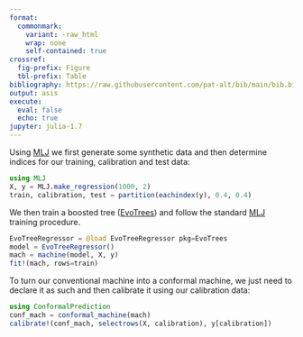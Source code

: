 ```yaml
---
format: 
  commonmark:
    variant: -raw_html
    wrap: none
    self-contained: true
crossref:
  fig-prefix: Figure
  tbl-prefix: Table
bibliography: https://raw.githubusercontent.com/pat-alt/bib/main/bib.bib
output: asis
execute: 
  eval: false
  echo: true
jupyter: julia-1.7
---
```


Using [MLJ](https://alan-turing-institute.github.io/MLJ.jl/dev/) we first generate some synthetic data and then determine indices for our training, calibration and test data:

```julia
using MLJ
X, y = MLJ.make_regression(1000, 2)
train, calibration, test = partition(eachindex(y), 0.4, 0.4)
```

We then train a boosted tree ([EvoTrees](https://github.com/Evovest/EvoTrees.jl)) and follow the standard [MLJ](https://alan-turing-institute.github.io/MLJ.jl/dev/) training procedure.

```julia
EvoTreeRegressor = @load EvoTreeRegressor pkg=EvoTrees
model = EvoTreeRegressor() 
mach = machine(model, X, y)
fit!(mach, rows=train)
```

To turn our conventional machine into a conformal machine, we just need to declare it as such and then calibrate it using our calibration data:

```julia
using ConformalPrediction
conf_mach = conformal_machine(mach)
calibrate!(conf_mach, selectrows(X, calibration), y[calibration])
```